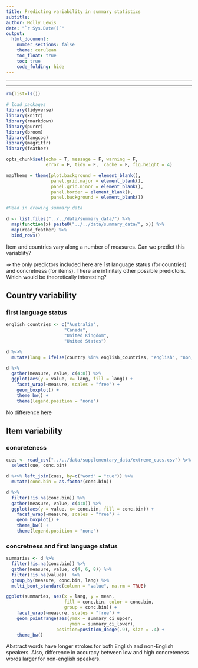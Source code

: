 ```yaml
---
title: Predicting variability in summary statistics
subtitle: 
author: Molly Lewis 
date: "`r Sys.Date()`"
output: 
  html_document:
    number_sections: false
    theme: cerulean
    toc_float: true
    toc: true
    code_folding: hide
---
```

  
******
******

```r
rm(list=ls())

# load packages
library(tidyverse) 
library(knitr)
library(rmarkdown)
library(purrr)
library(broom)
library(langcog)
library(magrittr)
library(feather)

opts_chunk$set(echo = T, message = F, warning = F, 
               error = F, tidy = F,  cache = F, fig.height = 4)

mapTheme = theme(plot.background = element_blank(),
                 panel.grid.major = element_blank(),
                 panel.grid.minor = element_blank(),
                 panel.border = element_blank(),
                 panel.background = element_blank())
```  


```r
#Read in drawing summary data

d <- list.files("../../data/summary_data/") %>%
  map(function(x) paste0("../../data/summary_data/", x)) %>% 
  map(read_feather) %>% 
  bind_rows() 
```

Item and countries vary along a number of measures. Can we predict this variablity?

=> the only predictors included here are 1st language status (for countries) and  concretness (for items). There are infinitely other possible predictors. Which would be theoretically interesting?

## Country variability
### first language status
```r
english_countries <- c("Australia", 
                      "Canada",
                      "United Kingdom", 
                      "United States")

d %<>% 
  mutate(lang = ifelse(country %in% english_countries, "english", "non_english"))
```

```r
d %>%
  gather(measure, value, c(4:8)) %>%
  ggplot(aes(y = value, x= lang, fill = lang)) +
    facet_wrap(~measure, scales = "free") +
    geom_boxplot() +
    theme_bw() +
    theme(legend.position = "none")
```

No difference here

## Item variability

### concreteness
```r
cues <- read_csv("../../data/supplementary_data/extreme_cues.csv") %>%
  select(cue, conc.bin)

d %<>% left_join(cues, by=c("word" = "cue")) %>%
  mutate(conc.bin = as.factor(conc.bin))

d %>%
  filter(!is.na(conc.bin)) %>%
  gather(measure, value, c(4:8)) %>%
  ggplot(aes(y = value, x= conc.bin, fill = conc.bin)) +
    facet_wrap(~measure, scales = "free") +
    geom_boxplot() +
    theme_bw() +
    theme(legend.position = "none")
```

### concretness and first language status
```r
summaries <- d %>%
  filter(!is.na(conc.bin)) %>%
  gather(measure, value, c(4, 6, 8)) %>% 
  filter(!is.na(value))  %>%
  group_by(measure, conc.bin, lang) %>%
  multi_boot_standard(column = "value", na.rm = TRUE)

ggplot(summaries, aes(x = lang, y = mean,
                      fill = conc.bin, color = conc.bin, 
                      group = conc.bin)) +
    facet_wrap(~measure, scales = "free") +
    geom_pointrange(aes(ymax = summary_ci_upper, 
                        ymin = summary_ci_lower), 
                   position=position_dodge(.9), size = .4) +
    theme_bw() 
```

Abstract words have longer strokes for both English and non-English speakers. Also, difference in accuracy between low and high concreteness words larger for non-english speakers.
